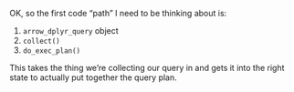 OK, so the first code "path" I need to be thinking about is:

1. `arrow_dplyr_query` object
2. `collect()`
3. `do_exec_plan()`

This takes the thing we're collecting our query in and gets it into the right 
state to actually put together the query plan.

